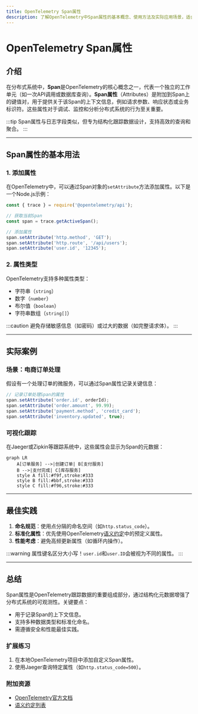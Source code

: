 ```yaml
---
title: OpenTelemetry Span属性
description: 了解OpenTelemetry中Span属性的基本概念、使用方法及实际应用场景，适合分布式跟踪初学者。
---
```


# OpenTelemetry Span属性

## 介绍

在分布式系统中，**Span**是OpenTelemetry的核心概念之一，代表一个独立的工作单元（如一次API调用或数据库查询）。**Span属性**（Attributes）是附加到Span上的键值对，用于提供关于该Span的上下文信息，例如请求参数、响应状态或业务标识符。这些属性对于调试、监控和分析分布式系统的行为至关重要。

:::tip
Span属性与日志字段类似，但专为结构化跟踪数据设计，支持高效的查询和聚合。
:::

---

## Span属性的基本用法

### 1. 添加属性
在OpenTelemetry中，可以通过Span对象的`setAttribute`方法添加属性。以下是一个Node.js示例：

```javascript
const { trace } = require('@opentelemetry/api');

// 获取当前Span
const span = trace.getActiveSpan();

// 添加属性
span.setAttribute('http.method', 'GET');
span.setAttribute('http.route', '/api/users');
span.setAttribute('user.id', '12345');
```

### 2. 属性类型
OpenTelemetry支持多种属性类型：
- 字符串（`string`）
- 数字（`number`）
- 布尔值（`boolean`）
- 字符串数组（`string[]`）

:::caution
避免存储敏感信息（如密码）或过大的数据（如完整请求体）。
:::

---

## 实际案例

### 场景：电商订单处理
假设有一个处理订单的微服务，可以通过Span属性记录关键信息：

```javascript
// 记录订单处理Span的属性
span.setAttribute('order.id', orderId);
span.setAttribute('order.amount', 99.99);
span.setAttribute('payment.method', 'credit_card');
span.setAttribute('inventory.updated', true);
```

### 可视化跟踪
在Jaeger或Zipkin等跟踪系统中，这些属性会显示为Span的元数据：

```mermaid
graph LR
    A[订单服务] -->|创建订单| B[支付服务]
    B -->|支付完成| C[库存服务]
    style A fill:#f9f,stroke:#333
    style B fill:#bbf,stroke:#333
    style C fill:#f96,stroke:#333
```

---

## 最佳实践

1. **命名规范**：使用点分隔的命名空间（如`http.status_code`）。
2. **标准化属性**：优先使用OpenTelemetry[语义约定](https://opentelemetry.io/docs/reference/specification/trace/semantic_conventions/)中的预定义属性。
3. **性能考虑**：避免高频更新属性（如循环内操作）。

:::warning
属性键名区分大小写！`user.id`和`user.ID`会被视为不同的属性。
:::

---

## 总结

Span属性是OpenTelemetry跟踪数据的重要组成部分，通过结构化元数据增强了分布式系统的可观测性。关键要点：
- 用于记录Span的上下文信息。
- 支持多种数据类型和标准化命名。
- 需遵循安全和性能最佳实践。

### 扩展练习
1. 在本地OpenTelemetry项目中添加自定义Span属性。
2. 使用Jaeger查询特定属性（如`http.status_code=500`）。

### 附加资源
- [OpenTelemetry官方文档](https://opentelemetry.io/docs/)
- [语义约定列表](https://opentelemetry.io/docs/reference/specification/trace/semantic_conventions/http/)